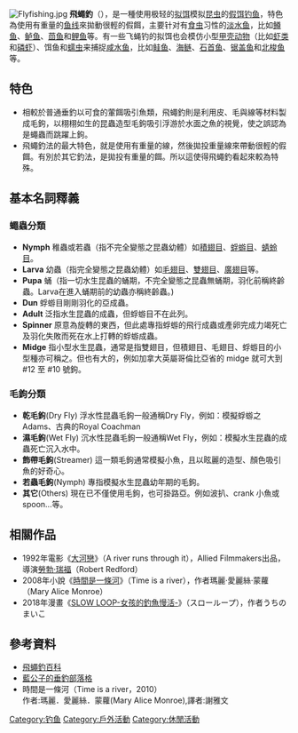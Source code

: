{{refimprove|time=2019-08-18T13:21:53+00:00}}
[[Image:Flyfishing.jpg|thumbnail]]
'''飛蠅釣'''（{{lang-en|Fly Fishing}}），是一種使用极轻的[[拟饵|拟饵]]模拟[[昆虫|昆虫]]的[[假饵钓鱼|假饵钓鱼]]，特色為使用有重量的[[鱼线|鱼线]]來拋動很輕的假餌，主要针对有[[食虫动物|食虫]]习性的[[淡水鱼|淡水鱼]]，比如[[鳟鱼|鳟鱼]]、[[鲈鱼|鲈鱼]]、[[茴鱼|茴鱼]]和[[鲤鱼|鲤鱼]]等。有一些飞蝇钓的拟饵也会模仿小型[[甲壳动物|甲壳动物]]（比如[[虾类|虾类]]和[[磷虾|磷虾]]）、饵鱼和[[蠕虫|蠕虫]]来捕捉[[咸水鱼|咸水鱼]]，比如[[鲑鱼|鲑鱼]]、[[海鲢|海鲢]]、[[石首鱼|石首鱼]]、[[锯盖鱼|锯盖鱼]]和[[北梭鱼|北梭鱼]]等。

== 特色 ==
* 相較於普通垂釣以可食的葷餌吸引魚類，飛蠅釣則是利用皮、毛與線等材料製成毛鉤，以栩栩如生的昆蟲造型毛鉤吸引浮游於水面之魚的視覺，使之誤認為是蠅蟲而跳躍上鉤。
* 飛蠅釣法的最大特色，就是使用有重量的線，然後拋投重量線來帶動很輕的假餌。有別於其它釣法，是拋投有重量的餌。所以這使得飛蠅釣看起來較為特殊。

== 基本名詞釋義 ==
=== 蠅蟲分類 ===
* '''Nymph ''' 稚蟲或若蟲（指不完全變態之昆蟲幼體）如[[積翅目|積翅目]]、[[蜉蝣目|蜉蝣目]]、[[蜻蛉目|蜻蛉目]]。  
* '''Larva ''' 幼蟲（指完全變態之昆蟲幼體）如[[毛翅目|毛翅目]]、[[雙翅目|雙翅目]]、[[廣翅目|廣翅目]]等。 
* '''Pupa ''' 蛹（指一切水生昆蟲的蛹期，不完全變態之昆蟲無蛹期，羽化前稱終齡蟲。Larva在進入蛹期前的幼蟲亦稱終齡蟲。)
* '''Dun''' 蜉蝣目剛剛羽化的亞成蟲。 
* '''Adult''' 泛指水生昆蟲的成蟲，但蜉蝣目不在此列。 
* '''Spinner''' 原意為旋轉的東西，但此處專指蜉蝣的飛行成蟲或產卵完成力竭死亡及羽化失敗而死在水上打轉的蜉蝣成蟲。 
* '''Midge''' 指小型水生昆蟲，通常是指雙翅目，但積翅目、毛翅目、蜉蝣目的小型種亦可稱之。但也有大的，例如加拿大英屬哥倫比亞省的 midge 就可大到 #12 至 #10 號鉤。

=== 毛鉤分類 ===
* '''乾毛鉤'''(Dry Fly) 浮水性昆蟲毛鉤一般通稱Dry Fly，例如：模擬蜉蝣之Adams、古典的Royal Coachman 
* '''濕毛鉤'''(Wet Fly) 沉水性昆蟲毛鉤一般通稱Wet Fly，例如：模擬水生昆蟲的成蟲死亡沉入水中。 
* '''飾帶毛鉤'''(Streamer) 這一類毛鉤通常模擬小魚，且以眩麗的造型、顏色吸引魚的好奇心。 
* '''若蟲毛鉤'''(Nymph) 專指模擬水生昆蟲幼年期的毛鉤。
* '''其它'''(Others) 現在已不僅使用毛鉤，也可掛路亞。例如波扒、crank 小魚或 spoon...等。

== 相關作品 ==
* 1992年電影《[[大河戀|大河戀]]》（A river runs through it），Allied Filmmakers出品，導演[[勞勃·瑞福|勞勃·瑞福]]（Robert Redford）
* 2008年小說《[[時間是一條河|時間是一條河]]》（Time is a river），作者瑪麗·愛麗絲·蒙蘿（Mary Alice Monroe）
* 2018年漫畫《[[SLOW_LOOP-女孩的釣魚慢活-|SLOW LOOP-女孩的釣魚慢活-]]》（スローループ），作者うちのまいこ

== 參考資料 ==
* [http://www.hudong.com/wiki/%E9%A3%9E%E8%9D%87%E9%92%93 飛蠅釣百科] {{Wayback|url=http://www.hudong.com/wiki/%E9%A3%9E%E8%9D%87%E9%92%93 |date=20211204082620 }}{{Better source}}
* [https://web.archive.org/web/20110719035840/http://tw.myblog.yahoo.com/jw!9OvDQ8SLQUUM9xVaPLBBPtjM/ 藍公子的垂釣部落格]{{Better source}}
* 時間是一條河（Time is a river，2010）{{Better source}} <br>作者:瑪麗．愛麗絲．蒙蘿(Mary Alice Monroe),譯者:謝雅文
{{DEFAULTSORT:飛蠅釣}}
[[Category:钓鱼|Category:钓鱼]]
[[Category:戶外活動|Category:戶外活動]]
[[Category:休閒活動|Category:休閒活動]]